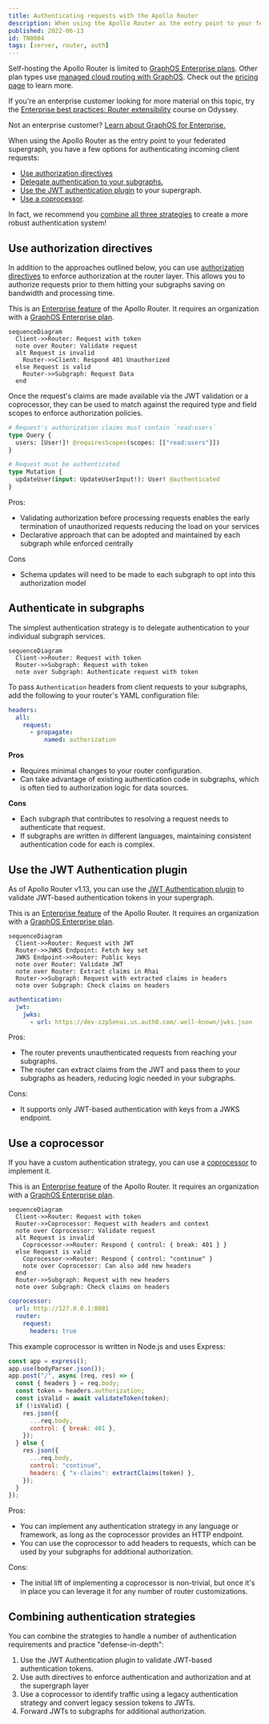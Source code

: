 ```yaml
---
title: Authenticating requests with the Apollo Router
description: When using the Apollo Router as the entry point to your federated supergraph, you can combine strategies to handle a number of authentication requirements and practice "defense-in-depth".
published: 2022-06-13
id: TN0004
tags: [server, router, auth]
---
```


<EnterpriseFeature>

Self-hosting the Apollo Router is limited to [GraphOS Enterprise plans](/graphos/enterprise/). Other plan types use [managed cloud routing with GraphOS](/graphos/routing/cloud/). Check out the [pricing page](https://www.apollographql.com/pricing/) to learn more.

</EnterpriseFeature>

<Tip>

If you're an enterprise customer looking for more material on this topic, try the [Enterprise best practices: Router extensibility](https://www.apollographql.com/tutorials/router-extensibility) course on Odyssey.

Not an enterprise customer? [Learn about GraphOS for Enterprise.](/graphos/enterprise)

</Tip>

When using the Apollo Router as the entry point to your federated supergraph, you have a few options for authenticating incoming client requests:

- [Use authorization directives](#use-authorization-directives)
- [Delegate authentication to your subgraphs.](#authenticate-in-subgraphs)
- [Use the JWT authentication plugin](#use-the-jwt-authentication-plugin) to your supergraph.
- [Use a coprocessor](#use-a-coprocessor).

In fact, we recommend you [combine all three strategies](#combining-authentication-strategies) to create a more robust authentication system!

## Use authorization directives

In addition to the approaches outlined below, you can use [authorization directives](/router/configuration/authorization/) to enforce authorization at the router layer.
This allows you to authorize requests prior to them hitting your subgraphs saving on bandwidth and processing time.

<EnterpriseFeature>

This is an [Enterprise feature](/router/enterprise-features) of the Apollo Router.
It requires an organization with a [GraphOS Enterprise plan](https://www.apollographql.com/pricing/).

</EnterpriseFeature>

```mermaid
sequenceDiagram
  Client->>Router: Request with token
  note over Router: Validate request
  alt Request is invalid
    Router->>Client: Respond 401 Unauthorized
  else Request is valid
    Router->>Subgraph: Request Data
  end
```

Once the request's claims are made available via the JWT validation or a coprocessor, they can be used to match against the required type and field scopes to enforce authorization policies.

```graphql
# Request's authorization claims must contain `read:users`
type Query {
  users: [User!]! @requiresScopes(scopes: [["read:users"]])
}

# Request must be authenticated
type Mutation {
  updateUser(input: UpdateUserInput!): User! @authenticated
}
```

Pros:

- Validating authorization before processing requests enables the early termination of unauthorized requests reducing the load on your services
- Declarative approach that can be adopted and maintained by each subgraph while enforced centrally

Cons

- Schema updates will need to be made to each subgraph to opt into this authorization model

## Authenticate in subgraphs

The simplest authentication strategy is to delegate authentication to your individual subgraph services.

```mermaid
sequenceDiagram
  Client->>Router: Request with token
  Router->>Subgraph: Request with token
  note over Subgraph: Authenticate request with token
```

To pass `Authentication` headers from client requests to your subgraphs, add the following to your router's YAML configuration file:

```yaml
headers:
  all:
    request:
      - propagate:
          named: authorization
```

**Pros**

- Requires minimal changes to your router configuration.
- Can take advantage of existing authentication code in subgraphs, which is often tied to authorization logic for data sources.

**Cons**

- Each subgraph that contributes to resolving a request needs to authenticate that request.
- If subgraphs are written in different languages, maintaining consistent authentication code for each is complex.

## Use the JWT Authentication plugin

As of Apollo Router v1.13, you can use the [JWT Authentication plugin](/router/configuration/authn-jwt) to validate JWT-based authentication tokens in your supergraph.

<EnterpriseFeature>

This is an [Enterprise feature](/router/enterprise-features) of the Apollo Router.
It requires an organization with a [GraphOS Enterprise plan](https://www.apollographql.com/pricing/).

</EnterpriseFeature>

```mermaid
sequenceDiagram
  Client->>Router: Request with JWT
  Router->>JWKS Endpoint: Fetch key set
  JWKS Endpoint->>Router: Public keys
  note over Router: Validate JWT
  note over Router: Extract claims in Rhai
  Router->>Subgraph: Request with extracted claims in headers
  note over Subgraph: Check claims on headers
```

```yaml
authentication:
  jwt:
    jwks:
      - url: https://dev-zzp5enui.us.auth0.com/.well-known/jwks.json
```

Pros:

- The router prevents unauthenticated requests from reaching your subgraphs.
- The router can extract claims from the JWT and pass them to your subgraphs as headers, reducing logic needed in your subgraphs.

Cons:

- It supports only JWT-based authentication with keys from a JWKS endpoint.

## Use a coprocessor

If you have a custom authentication strategy, you can use a [coprocessor](/router/customizations/coprocessor) to implement it.

<EnterpriseFeature>

This is an [Enterprise feature](/router/enterprise-features) of the Apollo Router.
It requires an organization with a [GraphOS Enterprise plan](https://www.apollographql.com/pricing/).

</EnterpriseFeature>

```mermaid
sequenceDiagram
  Client->>Router: Request with token
  Router->>Coprocessor: Request with headers and context
  note over Coprocessor: Validate request
  alt Request is invalid
    Coprocessor->>Router: Respond { control: { break: 401 } }
  else Request is valid
    Coprocessor->>Router: Respond { control: "continue" }
    note over Coprocessor: Can also add new headers
  end
  Router->>Subgraph: Request with new headers
  note over Subgraph: Check claims on headers
```

```yaml
coprocessor:
  url: http://127.0.0.1:8081
  router:
    request:
      headers: true
```

This example coprocessor is written in Node.js and uses Express:

```js
const app = express();
app.use(bodyParser.json());
app.post("/", async (req, res) => {
  const { headers } = req.body;
  const token = headers.authorization;
  const isValid = await validateToken(token);
  if (!isValid) {
    res.json({
      ...req.body,
      control: { break: 401 },
    });
  } else {
    res.json({
      ...req.body,
      control: "continue",
      headers: { "x-claims": extractClaims(token) },
    });
  }
});
```

Pros:

- You can implement any authentication strategy in any language or framework, as long as the coprocessor provides an HTTP endpoint.
- You can use the coprocessor to add headers to requests, which can be used by your subgraphs for additional authorization.

Cons:

- The initial lift of implementing a coprocessor is non-trivial, but once it's in place you can leverage it for any number of router customizations.

## Combining authentication strategies

You can combine the strategies to handle a number of authentication requirements and practice "defense-in-depth":

1. Use the JWT Authentication plugin to validate JWT-based authentication tokens.
2. Use auth directives to enforce authentication and authorization and at the supergraph layer
3. Use a coprocessor to identify traffic using a legacy authentication strategy and convert legacy session tokens to JWTs.
4. Forward JWTs to subgraphs for additional authorization.
